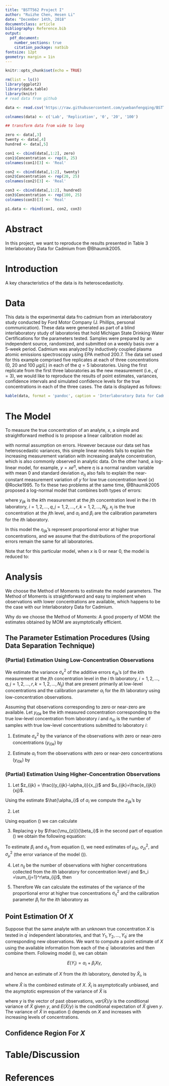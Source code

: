 ```yaml
---
title: "BSTT562 Project I"
author: "Ruizhe Chen, Hesen Li"
date: "December 14th, 2018"
documentclass: article
bibliography: Reference.bib
output: 
  pdf_document:
    number_sections: true
    citation_package: natbib
fontsize: 12pt
geometry: margin = 1in
---
```


```r
knitr::opts_chunk$set(echo = TRUE)
```

```r
rm(list = ls())
library(ggplot2)
library(data.table)
library(knitr)
# read data from github

data <- read.csv('https://raw.githubusercontent.com/yuebanfengqing/BSTT-562/master/data.csv', sep = ',', header = T)

colnames(data) <- c('Lab', 'Replication', '0', '20', '100')

## transform data from wide to long 

zero <- data[,3]
twenty <- data[,4]
hundred <- data[,5]

con1 <- cbind(data[,1:2], zero)
con1$Concentration <- rep(0, 25)
colnames(con1)[3] <- 'Real'

con2 <- cbind(data[,1:2], twenty)
con2$Concentration <- rep(20, 25)
colnames(con2)[3] <- 'Real'

con3 <- cbind(data[,1:2], hundred)
con3$Concentration <- rep(100, 25)
colnames(con3)[3] <- 'Real'

p1.data <- rbind(con1, con2, con3)
```

# Abstract

In this project, we want to reproduce the results presented in Table 3 Interlaboratory Data for Cadmium from @Bhaumik2005.

# Introduction

A key characteristics of the data is its heteroscedasticity. 

# Data

This data is the experimental data fro cadmium from an interlaboratory study conducted by Ford Motor Company (J. Phillips, personal communication). These data were generated as part of a blind interlaboratory study of laboratories that hold Michigan State Drinking Water Certifications for the parameters tested. Samples were prepared by an independent source, randomized, and submitted on a weekly basis over a 5-week period. Cadmium was analyzed by inductively coupled plasma atomic emissions spectroscopy using EPA method 200.7. The data set used for this example comprised five replicates at each of three concentrations (0, 20 and 100 $\mu g/L$) in each of the $q = 5$ laboratories. Using the first replicate from the first three laboratories as the new measurement (i.e., $q' = 3$), we would like to reproduce the results of point estimates, variances, confidence intervals and simulated confidence levels for the true concentrations in each of the three cases. The data is displayed as follows:

```r
kable(data, format = 'pandoc', caption = 'Interlaboratory Data for Cadmium (ug / L)')
```

# The Model

To measure the true concentration of an analyte, $x$, a simple and straightforward method is to propose a linear calibration model as: 

\begin{equation}
y = \alpha + \beta x + e
\end{equation}

with normal assumption on errors. However because our data set has heteroscedastic variances, this simple linear models fails to explain the increasing measurement variation with increasing analyte concentration, which is also commonly observed in analytic data. On the other hand, a log-linear model, for example, $y = x e^\eta$, where $\eta$ is a normal random variable with mean 0 and standard deviation $\sigma_\eta$ also fails to explain the near-constant measurement variation of $y$ for low true concentration level $(x)$ @Rocke1995. To fix these two problems at the same time, @Bhaumik2005 proposed a log-normal model that combines both types of errors:

\begin{equation}
\label{eq-2a}
y_{ijk} = \alpha_i + \beta_ix_je^{\eta_{ijk}} + e_{ijk},
\end{equation}

where $y_{ijk}$ is the $k$th measurement at the $j$th concentration level in the $i$ th laboratory, $i=1,2,...,q, j = 1,2,...,r, k=1,2,...,N_{ij}$, $x_j$ is the true concentration at the $j$th level, and $\alpha_i$ and $\beta_i$ are the calibration parameters for the $i$th laboratory.

In this model the $\eta_{ijk}$'s represent proportional error at higher true concentrations, and we assume that the distributions of the proportional errors remain the same for all laboratories.

Note that for this particular model, when $x$ is 0 or near 0, the model is reduced to:

\begin{align}
\begin{split}
y_{ijk} &= \alpha_i + \beta_j \times 0 \times e^{\eta_{ijk}} + e_{ijk} \\
y_{ijk} &= \alpha_i + e_{ijk} 
\end{split}
\end{align}

# Analysis

We choose the Method of Moments to estimate the model parameters. The Method of Moments is straightforward and easy to implement when observations with lower concentrations are available, which happens to be the case with our Interlaboratory Data for Cadmium.

Why do we choose the Method of Moments: A good property of MOM: the estimates obtained by MOM are asymptotically efficient.

## The Parameter Estimation Procedures (Using Data Separation Technique)

### (Partial) Estimation Using Low-Concentration Observations

We estimate the variance $\sigma_e^2$ of the additive errors $e_{ijk}$'s (of the $k$th measurement at the $j$th concentration level in the $i$ th laboratory, $i=1,2,...,q, j = 1,2,...,r, k=1,2,...,N_{ij}$) that are present primarily at low-level concentrations and the calibration parameter $\alpha_i$ for the $i$th laboratory using low-concentration observations.

Assuming that observations corresponding to zero or near-zero are available. Let $y_{i0k}$ be the $k$th measured concentration corresponding to the true low-level concentration from laboratory $i$ and $n_{i0}$ is the number of samples with true low-level concentrations submitted to laboratory $i$:

(1) Estimate $\sigma_e^2$ by the variance of the observations with zero or near-zero concentrations ($y_{i0k}$) by

\begin{equation}
\hat{\sigma}_e^2 = \frac{1}{q} \displaystyle \sum_{i = 1}^{q} (\frac{\sum_{k=1}^{n_{i0}}(y_{i0k}-\bar{y}_{i0})^2}{n_{i0}-1})
\end{equation}

(2) Estimate $\alpha_i$ from the observations with zero or near-zero concentrations ($y_{i0k}$) by 

\begin{equation}
\hat{\alpha_i} = \frac{\sum_{k=1}^{n_{i0}}y_{i0k}}{n_{i0}}
\end{equation}

### (Partial) Estimation Using Higher-Concentration Observations

(1) Let $z_{ijk} = \frac{(y_{ijk}-\alpha_i)}{x_j}$ and $u_{ijk}=\frac{e_{ijk}}{xj}$.

Using the estimate $\hat{\alpha_i}$ of $\alpha_i$ we compute the $z_{ijk}$'s by

\begin{align}
\begin{split}
\label{eq8-1}
y_{ijk} &= \alpha_i + \beta_ix_je^{\eta_{ijk}} + e_{ijk} \\
y_{ijk} - \alpha_i &= \beta_ix_je^{\eta_{ijk}} + e_{ijk} \\
\frac{y_{ijk} - \alpha_i}{x_j} &= \beta_ie^{\eta_{ijk}} + \frac{e_{ijk}}{x_j} \ (\text{given} \ x_j's \ \text{have higher concentrations}) \\
z_{ijk} &= \beta_ie^{\eta_{ijk}} + \mu_{ijk} \\
\frac{z_{ijk}}{\beta_i} &= e^{\eta_{ijk}} + \frac{\mu_{ijk}}{\beta_i} \ (\text{given} \ \beta_i \neq 0).
\end{split}
\end{align}

(2) Let 

\begin{equation}
\gamma=E(e^{\eta})=e^{\sigma_{\eta}^2/2}, \ \mu_{zi}=E(z_{ijk}), \ \sigma_{zi}^2=\frac{\sum_{j=1}^rvar(z_{ijk})}{r}, \ \sigma_{\mu}^2=\frac{\sigma_e^2\sum_{j=1}^{r}1/x_j^2}{r}
\end{equation}

Using equation (\ref{eq8-1}) we can calculate

\begin{equation}
\label{eq10-1}
\frac{\mu_{zi}}{\beta_i} = \gamma \ \text{and} \ \frac{\sigma_{zi}^2}{\beta_i^2} = (\gamma^4-\gamma^2) + \frac{\sigma_\mu^2}{\beta_i^2}.
\end{equation}

(3) Replacing $\gamma$ by $\frac{\mu_{zi}}{\beta_i}$ in the second part of equation (\ref{eq10-1}) we obtain the following equation: 

\begin{equation}
\label{eq11-1}
\beta_i = \sqrt{\frac{\mu_{zi}^4}{\sigma_{zi}^2-\sigma_\mu^2+\mu_{zi}^2}} \ \text{and} \ \sigma_{\eta}^2 = \frac{2\sum_{i=1}^qln(\mu_{zi}/\beta_i)}{q}.
\end{equation}

To estimate $\beta_i$ and $\sigma_\eta$ from equation (\ref{eq11-1}), we need estimates of $\mu_{zi}, \ \sigma_{zi}^2,$ and $\sigma_\mu^2$ (the error variance of the model (\ref{eq8-1})).  

(4) Let $n_{ij}$ be the number of observations with higher concentrations collected from the $i$th laboratory for concentration level $j$ and $n_i =\sum_{j=1}^r\eta_{ij}$, then

\begin{align}
\begin{split}
\hat{\mu}_{z_{ij}}&=\frac{\sum_{k=1}^{n_{ij}}z_{ijk}}{n_{ij}}, \ \hat{\mu}_{z_i}=\frac{\sum_{j=1}^r\hat{\mu}_{z_{ij}}}{r}, \\
\hat{\sigma}_{zi}^2 &= \frac{\sum_{j=1}^{r} \sum_{k=1}^{\eta_{ij}} (z_{ijk}-\hat{\mu}_{z_{ij}})^2/(\eta_{ij}-1)}{r}, \ \hat{\sigma}_{\mu}^2 = \frac{\sum_{j=1}^r \hat{\sigma}_e^2/x_j^2}{r}
\end{split}
\end{align}

(5) Therefore We can calculate the estimates of the variance of the proportional error at higher true concentrations $\sigma_\eta^2$ and the calibration parameter $\beta_i$ for the $i$th laboratory as

\begin{equation}
\hat{\beta}_i=\sqrt{\frac{\hat{\mu}_{z_i}^4}{\hat{\sigma}^2_{z_i}-\hat{\sigma}_\mu^2+\hat{\mu}^2_{z_i}}} \ \text{and} \ \hat{\sigma}_{\eta}^2 = \frac{2\sum_{i=1}^qln(\hat{\mu}_{z_i}/\hat{\beta}_i)}{q} 
\end{equation}

## Point Estimation Of $X$

Suppose that the same analyte with an unknown true concentration $X$ is tested in $q^{'}$ independent laboratories, and that $Y_1,Y_2,...,Y_{q^{'}}$ are the corresponding new observations. We want to compute a point estimate of $X$ using the available information from each of the $q^{'}$ laboratories and then combine them. Following model (\ref{eq-2a}), we can obtain

$$
E(Y_i) = \alpha_i + \beta_iX\gamma,
$$

and hence an estimate of $X$ from the $i$th laboratory, denoted by $\hat{X}_i$, is

\begin{equation}
\hat{X}_i = \frac{Y_i-\hat{\alpha}_i}{\hat{\beta}_i\hat{\gamma}} \ \text{and} \ \hat{X} = \displaystyle\sum_{i=1}^{q^{'}} \frac{\hat{X}_i}{q^{'}},
\end{equation}

where $\hat{X}$ is the combined estimate of $X$. $\hat{X}_i$ is asymptotically unbiased, and the asymptotic expression of the variance of $\hat{X}$ is 

\begin{align}
\begin{split}
\label{eq-13a}
var(\hat{X}) &= E[var(\hat{X}/y)] + var[E[\hat{X}]/y] \\
&= \frac{\sum_{i=1}^{q^{'}}\sigma_e^2/(\beta_i^2\gamma^2)(1+1/n_{0i})}{q^{'2}} + \frac{X^2(\gamma^2-1)}{q^{'}},
\end{split}
\end{align}

where $y$ is the vector of past observations, $var(\hat{X})/y$ is the conditional variance of $\hat{X}$ given $y$, and $E(\hat{X}/y)$ is the conditional expectation of $\hat{X}$ given $y$. The variance of $\hat{X}$ in equation (\ref{eq-13a}) depends on $X$ and increases with increasing levels of concentrations.

## Confidence Region For $X$

# Table/Discussion

# References

